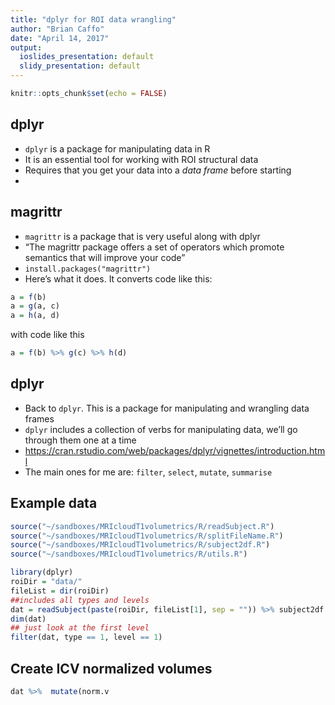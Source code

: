 ---
title: "dplyr for ROI data wrangling"
author: "Brian Caffo"
date: "April 14, 2017"
output:
  ioslides_presentation: default
  slidy_presentation: default
---

```{r setup, include=FALSE}
knitr::opts_chunk$set(echo = FALSE)
```

## dplyr

- `dplyr` is a package for manipulating data in R
- It is an essential tool for working with ROI structural data
- Requires that you get your data into a *data frame* before starting
- 

## magrittr

- `magrittr` is a package that is very useful along with dplyr
- "The magrittr package offers a set of operators which promote semantics that will improve your code" 
- ` install.packages("magrittr")` 
- Here's what it does. It converts code like this:


```{r, eval = FALSE, echo = TRUE}
a = f(b)
a = g(a, c)
a = h(a, d)
```

with code like this

```{r, eval = FALSE, echo = TRUE}
a = f(b) %>% g(c) %>% h(d)
```

## dplyr
- Back to `dplyr`. This is a package for manipulating and wrangling data frames
- `dplyr` includes a collection of verbs for manipulating data, we'll go through them one at a time
- [https://cran.rstudio.com/web/packages/dplyr/vignettes/introduction.html](https://cran.rstudio.com/web/packages/dplyr/vignettes/introduction.html)
- The main ones for me are: `filter`, `select`, `mutate`, `summarise`


## Example data

```{r,echo=FALSE}
source("~/sandboxes/MRIcloudT1volumetrics/R/readSubject.R")
source("~/sandboxes/MRIcloudT1volumetrics/R/splitFileName.R")
source("~/sandboxes/MRIcloudT1volumetrics/R/subject2df.R")
source("~/sandboxes/MRIcloudT1volumetrics/R/utils.R")
```

```{r}
library(dplyr)
roiDir = "data/"
fileList = dir(roiDir)
##includes all types and levels
dat = readSubject(paste(roiDir, fileList[1], sep = "")) %>% subject2df
dim(dat)
## just look at the first level
filter(dat, type == 1, level == 1)
```

## Create ICV normalized volumes
```{r}
dat %>%  mutate(norm.v
```

